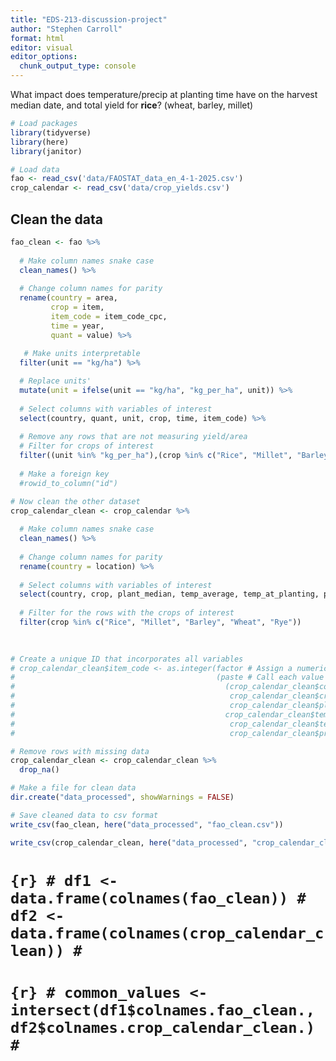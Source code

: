 ```yaml
---
title: "EDS-213-discussion-project"
author: "Stephen Carroll"
format: html
editor: visual
editor_options: 
  chunk_output_type: console
---
```


What impact does temperature/precip at planting time have on the harvest median date, and total yield for **rice**? (wheat, barley, millet)

```r
# Load packages
library(tidyverse)
library(here)
library(janitor)
```

```r
# Load data
fao <- read_csv('data/FAOSTAT_data_en_4-1-2025.csv')
crop_calendar <- read_csv('data/crop_yields.csv')
```

<!-- ```{r} -->

<!-- cols_fao <- unique(names(fao)) -->

<!-- cols_crop_calendar <- unique(names(crop_calendar)) -->

<!-- common_cols <- intersect(cols_fao, cols_crop_calendar) -->

<!-- common_cols -->

<!-- ``` -->

<!-- ```{r} -->

<!-- cols_fao -->

<!-- ``` -->

<!-- ```{r} -->

<!-- cols_crop_calendar -->

<!-- ``` -->

## Clean the data

```r
fao_clean <- fao %>% 
  
  # Make column names snake case
  clean_names() %>%
  
  # Change column names for parity
  rename(country = area,
         crop = item,
         item_code = item_code_cpc,
         time = year,
         quant = value) %>% 
  
   # Make units interpretable
  filter(unit == "kg/ha") %>% 

  # Replace units'
  mutate(unit = ifelse(unit == "kg/ha", "kg_per_ha", unit)) %>% 
  
  # Select columns with variables of interest
  select(country, quant, unit, crop, time, item_code) %>% 
  
  # Remove any rows that are not measuring yield/area
  # Filter for crops of interest
  filter((unit %in% "kg_per_ha"),(crop %in% c("Rice", "Millet", "Barley", "Wheat", "Rye") ) )
  
  # Make a foreign key
  #rowid_to_column("id")
```

```r
# Now clean the other dataset
crop_calendar_clean <- crop_calendar %>% 
  
  # Make column names snake case
  clean_names() %>%    
    
  # Change column names for parity
  rename(country = location) %>% 
  
  # Select columns with variables of interest
  select(country, crop, plant_median, temp_average, temp_at_planting, precip_at_planting) %>% 
  
  # Filter for the rows with the crops of interest
  filter(crop %in% c("Rice", "Millet", "Barley", "Wheat", "Rye")) 
  
 
```

```r
# Create a unique ID that incorporates all variables
# crop_calendar_clean$item_code <- as.integer(factor # Assign a numeric value 
#                                             (paste # Call each value
#                                               (crop_calendar_clean$country,
#                                                crop_calendar_clean$crop,
#                                                crop_calendar_clean$plant_median,
#                                               crop_calendar_clean$temp_average,
#                                                crop_calendar_clean$temp_at_planting,
#                                                crop_calendar_clean$precip_at_planting))) 

# Remove rows with missing data
crop_calendar_clean <- crop_calendar_clean %>% 
  drop_na()
```

<!-- ```{r} -->

<!-- glimpse(fao_clean) -->

<!-- ``` -->

<!-- ```{r} -->

<!-- glimpse(fao) -->

<!-- ``` -->

<!-- ```{r} -->

<!-- glimpse(crop_calendar) -->

<!-- getwd() -->

<!-- ``` -->

```r
# Make a file for clean data
dir.create("data_processed", showWarnings = FALSE)

# Save cleaned data to csv format
write_csv(fao_clean, here("data_processed", "fao_clean.csv"))

write_csv(crop_calendar_clean, here("data_processed", "crop_calendar_clean.csv"))
```

# `{r} # df1 <- data.frame(colnames(fao_clean)) # df2 <- data.frame(colnames(crop_calendar_clean)) #`

# 

# `{r} # common_values <- intersect(df1$colnames.fao_clean., df2$colnames.crop_calendar_clean.) #`
